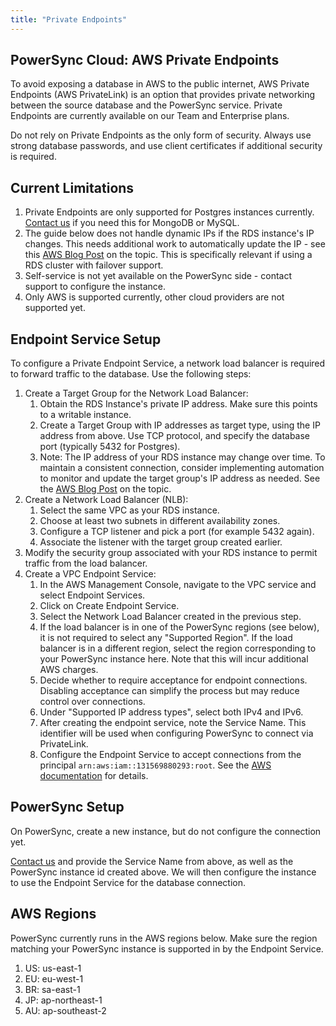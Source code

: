 ```yaml
---
title: "Private Endpoints"
---
```


## PowerSync Cloud: AWS Private Endpoints

To avoid exposing a database in AWS to the public internet, AWS Private Endpoints (AWS PrivateLink) is an option that provides private networking between the source database and the PowerSync service. Private Endpoints are currently available on our Team and Enterprise plans.


<Warning>
Do not rely on Private Endpoints as the only form of security. Always use strong database passwords, and use client certificates if additional security is required.
</Warning>

## Current Limitations

1. Private Endpoints are only supported for Postgres instances currently. [Contact us](/resources/contact-us) if you need this for MongoDB or MySQL.
2. The guide below does not handle dynamic IPs if the RDS instance's IP changes. This needs additional work to automatically update the IP - see this [AWS Blog Post](https://aws.amazon.com/blogs/database/access-amazon-rds-across-vpcs-using-aws-privatelink-and-network-load-balancer/) on the topic. This is specifically relevant if using a RDS cluster with failover support.
3. Self-service is not yet available on the PowerSync side - contact support to configure the instance.
4. Only AWS is supported currently, other cloud providers are not supported yet.

## Endpoint Service Setup

To configure a Private Endpoint Service, a network load balancer is required to forward traffic to the database. Use the following steps:
 1. Create a Target Group for the Network Load Balancer:
    1. Obtain the RDS Instance's private IP address. Make sure this points to a writable instance.
    2. Create a Target Group with IP addresses as target type, using the IP address from above. Use TCP protocol, and specify the database port (typically 5432 for Postgres).
    3. Note: The IP address of your RDS instance may change over time. To maintain a consistent connection, consider implementing automation to monitor and update the target group's IP address as needed. See the [AWS Blog Post](https://aws.amazon.com/blogs/database/access-amazon-rds-across-vpcs-using-aws-privatelink-and-network-load-balancer/) on the topic.
 2. Create a Network Load Balancer (NLB):
    1. Select the same VPC as your RDS instance.
    2. Choose at least two subnets in different availability zones.
    3. Configure a TCP listener and pick a port (for example 5432 again).
    4. Associate the listener with the target group created earlier.
 3. Modify the security group associated with your RDS instance to permit traffic from the load balancer.
 4. Create a VPC Endpoint Service:
    1. In the AWS Management Console, navigate to the VPC service and select Endpoint Services.
    2. Click on Create Endpoint Service.
    3. Select the Network Load Balancer created in the previous step.
    4. If the load balancer is in one of the PowerSync regions (see below), it is not required to select any "Supported Region". If the load balancer is in a different region, select the region corresponding to your PowerSync instance here. Note that this will incur additional AWS charges.
    5. Decide whether to require acceptance for endpoint connections. Disabling acceptance can simplify the process but may reduce control over connections.
    6. Under "Supported IP address types", select both IPv4 and IPv6.
    7. After creating the endpoint service, note the Service Name. This identifier will be used when configuring PowerSync to connect via PrivateLink.
    8. Configure the Endpoint Service to accept connections from the principal `arn:aws:iam::131569880293:root`. See the [AWS documentation](https://docs.aws.amazon.com/vpc/latest/privatelink/configure-endpoint-service.html#add-remove-permissions) for details.

## PowerSync Setup

On PowerSync, create a new instance, but do not configure the connection yet.

[Contact us](/resources/contact-us) and provide the Service Name from above, as well as the PowerSync instance id created above. We will then configure the instance to use the Endpoint Service for the database connection.

## AWS Regions

PowerSync currently runs in the AWS regions below. Make sure the region matching your PowerSync instance is supported in by the Endpoint Service.

 1. US: us-east-1
 2. EU: eu-west-1
 3. BR: sa-east-1
 4. JP: ap-northeast-1
 5. AU: ap-southeast-2
